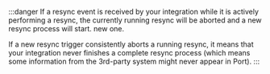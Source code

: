:::danger
If a resync event is received by your integration while it is actively performing a resync, the currently running resync will be aborted and a new resync process will start.
new one.

If a new resync trigger consistently aborts a running resync, it means that your integration never finishes a complete resync process (which means some information from the 3rd-party system might never appear in Port).
:::